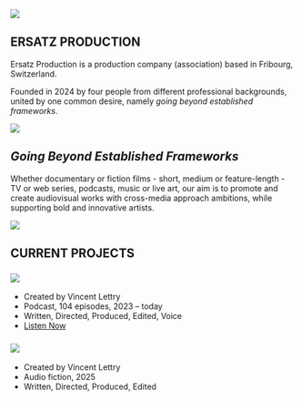 ::: {.hero-section}
![](images/index-image.jpeg)

::: {.hero-content}
# ERSATZ PRODUCTION
:::
:::

::: {.index-text}
Ersatz Production is a production company (association) based in Fribourg, Switzerland.

Founded in 2024 by four people from different professional backgrounds, united by one common desire, namely *going beyond established frameworks*.
:::

::: {.hero-section}
![](images/index-2nd-image.jpeg)

::: {.hero-content}
# *Going Beyond Established Frameworks*
:::
:::
::: {.index-text}
Whether documentary or fiction films - short, medium or feature-length - TV or web series, podcasts, music or live art, our aim is to promote and create audiovisual works with cross-media approach ambitions, while supporting bold and innovative artists.
:::

::: {.hero-section}
![](images/projects-line.jpeg)

::: {.hero-content}
# CURRENT PROJECTS
:::
:::

::: {.project-grid}

::: {.project-card}
### ![](images/crypto-facto_petit.jpg)

::: {.project-details}
- Created by Vincent Lettry
- Podcast, 104 episodes, 2023 – today
- Written, Directed, Produced, Edited, Voice
- [Listen Now](https://cryptofacto.buzzsprout.com){.button}
:::
:::

::: {.project-card}
### ![](images/si-les-morts-pouvaient-parler.jpg)

::: {.project-details}
- Created by Vincent Lettry
- Audio fiction, 2025
- Written, Directed, Produced, Edited
:::
:::

:::

<a rel="me" style="display:none" href="https://github.com/ersatz-production">Hidden link used to verify my account on GitHub</a>
